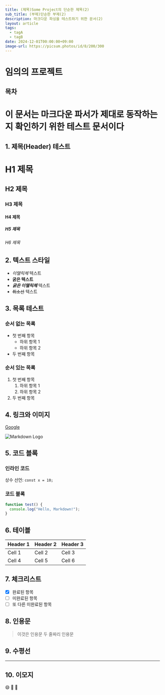```yaml
---
title: (제목)Some Project의 단순한 제목(2)
sub_title: (부제)단순한 부제(2)
description: 마크다운 파싱을 테스트하기 위한 문서(2)
layout: article
tags:
  - tagA
  - tagB
date: 2024-12-01T00:00:00+09:00
image-url: https://picsum.photos/id/8/200/300
---
```


# 임의의 프로젝트

## 목차

# 이 문서는 **마크다운 파서**가 제대로 동작하는지 확인하기 위한 테스트 문서이다
<MyComponent num={99} />

## 1. 제목(Header) 테스트

# H1 제목
## H2 제목
### H3 제목
#### H4 제목
##### H5 제목
###### H6 제목

## 2. 텍스트 스타일

- *이탤릭체* 텍스트
- **굵은 텍스트**
- ***굵은 이탤릭체*** 텍스트
- ~~취소선~~ 텍스트

## 3. 목록 테스트

### 순서 없는 목록
- 첫 번째 항목
  - 하위 항목 1
  - 하위 항목 2
- 두 번째 항목

### 순서 있는 목록
1. 첫 번째 항목
   1. 하위 항목 1
   2. 하위 항목 2
2. 두 번째 항목

## 4. 링크와 이미지

[Google](https://www.google.com)

![Markdown Logo](https://upload.wikimedia.org/wikipedia/commons/4/48/Markdown-mark.svg)

## 5. 코드 블록

### 인라인 코드
상수 선언: `const x = 10;`

### 코드 블록
```javascript
function test() {
  console.log("Hello, Markdown!");
}
```

## 6. 테이블

| Header 1 | Header 2 | Header 3 |
|----------|----------|----------|
| Cell 1   | Cell 2   | Cell 3   |
| Cell 4   | Cell 5   | Cell 6   |

## 7. 체크리스트

- [x] 완료된 항목
- [ ] 미완료된 항목
- [ ] 또 다른 미완료된 항목

## 8. 인용문

> 이것은 인용문
> 두 줄짜리 인용문

## 9. 수평선

---

## 10. 이모지

:smile: :rocket: :tada: